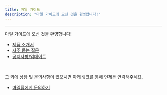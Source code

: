 ```yaml
---
title: 마일 가이드
description: "마일 가이드에 오신 것을 환영합니다!"
---
```


---

<Note>마일 가이드에 오신 것을 환영합니다!</Note>

-   [제품 소개서](https://mile.mintlify.app/product)
-   [자주 묻는 질문](https://mile.mintlify.app/question)
-   [공지사항/업데이트](https://mile.mintlify.app/notice)

<br />

그 외에 상담 및 문의사항이 있으시면 아래 링크를 통해 언제든 연락해주세요.

-   [마일팀에게 문의하기](https://mile.channel.io/home)

